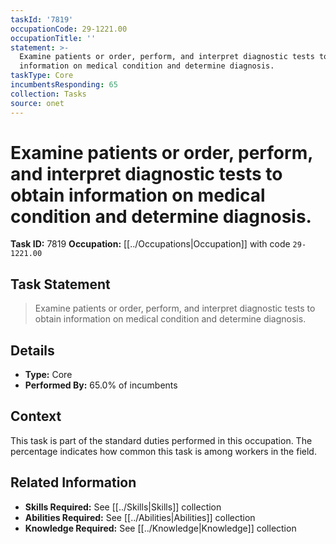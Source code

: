 ```yaml
---
taskId: '7819'
occupationCode: 29-1221.00
occupationTitle: ''
statement: >-
  Examine patients or order, perform, and interpret diagnostic tests to obtain
  information on medical condition and determine diagnosis.
taskType: Core
incumbentsResponding: 65
collection: Tasks
source: onet
---
```

# Examine patients or order, perform, and interpret diagnostic tests to obtain information on medical condition and determine diagnosis.

**Task ID:** 7819
**Occupation:** [[../Occupations|Occupation]] with code `29-1221.00`

## Task Statement

> Examine patients or order, perform, and interpret diagnostic tests to obtain information on medical condition and determine diagnosis.

## Details

- **Type:** Core
- **Performed By:** 65.0% of incumbents

## Context

This task is part of the standard duties performed in this occupation. The percentage indicates how common this task is among workers in the field.

## Related Information

- **Skills Required:** See [[../Skills|Skills]] collection
- **Abilities Required:** See [[../Abilities|Abilities]] collection
- **Knowledge Required:** See [[../Knowledge|Knowledge]] collection
